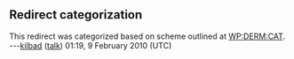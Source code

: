 <article id="26128332" title=Talk:Paraben-induced contact dermatitis>
	<talkpage id="26128332" title="Talk:Paraben-induced contact dermatitis">


{{WPMED|class=redirect|importance=|dermatology=yes}}

== Redirect categorization ==
This redirect was categorized based on scheme outlined at [[WP:DERM:CAT]]. ---[[User:Kilbad|kilbad]] ([[User talk:Kilbad|talk]]) 01:19, 9 February 2010 (UTC)
	</talkpage>
</article>